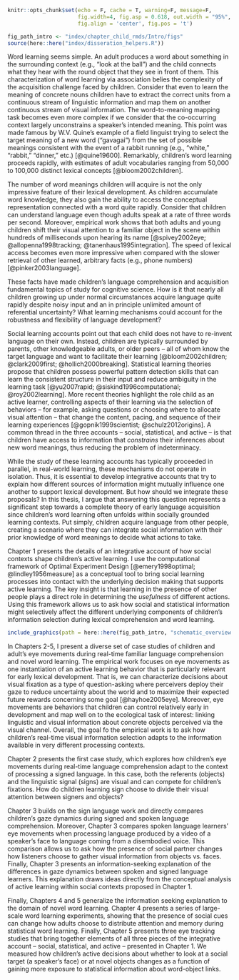 ```r
knitr::opts_chunk$set(echo = F, cache = T, warning=F, message=F, 
                      fig.width=4, fig.asp = 0.618, out.width = "95%", 
                      fig.align = 'center', fig.pos = 't')

fig_path_intro <- "index/chapter_child_rmds/Intro/figs"
source(here::here("index/disseration_helpers.R"))
```

Word learning seems simple. An adult produces a word about something in the surrounding context (e.g., "look at the ball") and the child connects what they hear with the round object that they see in front of them. This characterization of word learning via association belies the complexity of the acquisition challenge faced by children. Consider that even to learn the meaning of concrete nouns children have to extract the correct units from a continuous stream of linguistic information and map them on another continuous stream of visual information. The word-to-meaning mapping task becomes even more complex if we consider that the co-occurring context largely unconstrains a speaker's intended meaning. This point was made famous by W.V. Quine’s example of a field linguist trying to select the target meaning of a new word ("gavagai") from the set of possible meanings consistent with the event of a rabbit running (e.g., "white," "rabbit," "dinner," etc.) [@quine19600]. Remarkably, children's word learning proceeds rapidly, with estimates of adult vocabularies ranging from 50,000 to 100,000 distinct lexical concepts [@bloom2002children].

The number of word meanings children will acquire is not the only impressive feature of their lexical development. As children accumulate word knowledge, they also gain the ability to access the conceptual representation connected with a word quite rapidly. Consider that children can understand language even though adults speak at a rate of three words per second. Moreover, empirical work shows that both adults and young children shift their visual attention to a familiar object in the scene within hundreds of milliseconds upon hearing its name [@spivey2002eye; @allopenna1998tracking; @tanenhaus1995integration]. The speed of lexical access becomes even more impressive when compared with the slower retrieval of other learned, arbitrary facts (e.g., phone numbers) [@pinker2003language]. 

These facts have made children's language comprehension and acquisition fundamental topics of study for cognitive science. How is it that nearly all children growing up under normal circumstances acquire language quite rapidly despite noisy input and an in principle unlimited amount of referential uncertainty? What learning mechanisms could account for the robustness and flexibility of language development?  

Social learning accounts point out that each child does not have to re-invent language on their own. Instead, children are typically surrounded by parents, other knowledgeable adults, or older peers -- all of whom know the target language and want to facilitate their learning [@bloom2002children; @clark2009first; @hollich2000breaking]. Statistical learning theories propose that children possess powerful pattern detection skills that can learn the consistent structure in their input and reduce ambiguity in the learning task [@yu2007rapid; @siskind1996computational; @roy2002learning]. More recent theories highlight the role child as an active learner, controlling aspects of their learning via the selection of behaviors -- for example, asking questions or choosing where to allocate visual attention -- that change the content, pacing, and sequence of their learning experiences [@gopnik1999scientist; @schulz2012origins]. A common thread in the three accounts -- social, statistical, and active -- is that children have access to information that *constrains* their inferences about new word meanings, thus reducing the problem of indeterminacy. 

While the study of these learning accounts has typically proceeded in parallel, in real-world learning, these mechanisms do not operate in isolation. Thus, it is essential to develop integrative accounts that try to explain how different sources of information might mutually influence one another to support lexical development. But how should we integrate these proposals? In this thesis, I argue that answering this question represents a significant step towards a complete theory of early language acquisition since children's word learning often unfolds within socially grounded learning contexts. Put simply, children acquire language from other people, creating a scenario where they can integrate social information with their prior knowledge of word meanings to decide what actions to take.

Chapter 1 presents the details of an integrative account of how social contexts shape children's active learning. I use the computational framework of Optimal Experiment Design [@emery1998optimal; @lindley1956measure] as a conceptual tool to bring social learning processes into contact with the underlying decision making that supports active learning. The key insight is that learning in the presence of other people plays a direct role in determining the *usefulness* of different actions. Using this framework allows us to ask how social and statistical information might selectively affect the different underlying components of children's information selection during lexical comprehension and word learning.

```r

include_graphics(path = here::here(fig_path_intro, "schematic_overview.jpeg"))
```

In Chapters 2-5, I present a diverse set of case studies of children and adult's eye movements during real-time familiar language comprehension and novel word learning. The empirical work focuses on eye movements as one instantiation of an active learning behavior that is particularly relevant for early lexical development. That is, we can characterize decisions about visual fixation as a type of question-asking where perceivers deploy their gaze to reduce uncertainty about the world and to maximize their expected future rewards concerning some goal [@hayhoe2005eye]. Moreover, eye movements are behaviors that children can control relatively early in development and map well on to the ecological task of interest: linking linguistic and visual information about concrete objects perceived via the visual channel. Overall, the goal fo the empirical work is to ask how children's real-time visual information selection adapts to the information available in very different processing contexts.

Chapter 2 presents the first case study, which explores how children's eye movements during real-time language comprehension adapt to the context of processing a signed language. In this case, both the referents (objects)  and the linguistic signal (signs) are visual and can compete for children's fixations. How do children learning sign choose to divide their visual attention between signers and objects?

Chapter 3 builds on the sign language work and directly compares children's gaze dynamics during signed and spoken language comprehension. Moreover, Chapter 3 compares spoken language learners' eye movements when processing language produced by a video of a speaker's face to language coming from a disembodied voice. This comparison allows us to ask how the presence of social partner changes how listeners choose to gather visual information from objects vs. faces. Finally, Chapter 3 presents an information-seeking explanation of the differences in gaze dynamics between spoken and signed language learners. This explanation draws ideas directly from the conceptual analysis of active learning within social contexts proposed in Chapter 1.

Finally, Chapters 4 and 5 generalize the information seeking explanation to the domain of novel word learning. Chapter 4 presents a series of large-scale word learning experiments, showing that the presence of social cues can change how adults choose to distribute attention and memory during statistical word learning. Finally, Chapter 5 presents three eye tracking studies that bring together elements of all three pieces of the integrative account -- social, statistical, and active -- presented in Chapter 1. We measured how children's active decisions about whether to look at a social target (a speaker's face) or at novel objects changes as a function of gaining more exposure to statistical information about word-object links.

